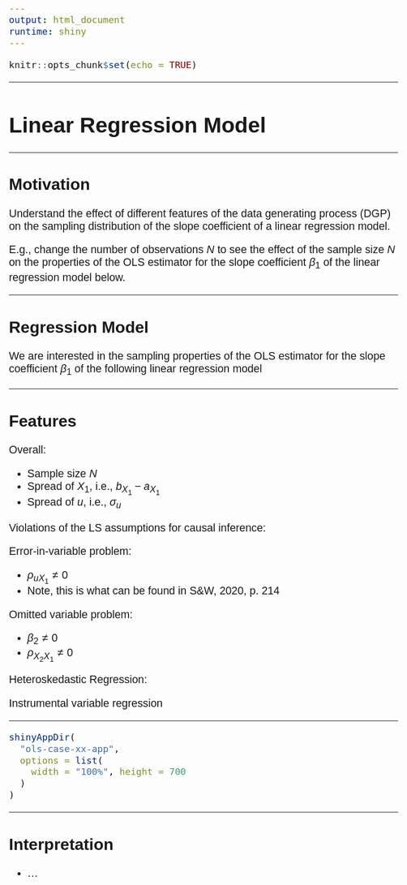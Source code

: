 ```yaml
---
output: html_document
runtime: shiny
---
```


<style>

body{
  font-family: Helvetica;
  font-size: 16pt;
}

</style>

```r
knitr::opts_chunk$set(echo = TRUE)
```

<hr>

# Linear Regression Model

<hr>

## Motivation

Understand the effect of different features of the data generating process (DGP) on the sampling distribution of the slope coefficient of a linear regression model.

E.g., change the number of observations $N$ to see the effect of the sample size $N$ on the properties of the OLS estimator for the slope coefficient $\beta_1$ of the linear regression model below.

<hr>

## Regression Model

We are interested in the sampling properties of the OLS estimator for the slope coefficient $\beta_1$ of the following linear regression model

\begin{align}
Y_i &= \beta_0 + \beta_1 X_i + u_i, \\
X_{1i} &\sim U_{\left[a_{X_1}, b_{X_1}\right]}, \\
u_i &\sim N\left(0, \sigma_u\right).
\end{align}

<!-- X_i &\sim N\left(0, \sigma_X\right), \\ -->

<hr>

## Features

Overall:

* Sample size $N$
* Spread of $X_{1}$, i.e., $b_{X_1} - a_{X_1}$
* Spread of $u$, i.e., $\sigma_{u}$

Violations of the LS assumptions for causal inference:

\begin{align}
\text{true:} \;\;\; Y_{1i} &= \beta_{0} + \beta_{1} X_{1i} + \beta_{2} X_{2i} + u_{X_1 i} + u_{i}, \\
\text{observed:} \;\;\; Y_{2i} &= \beta_{0} + \beta_1 X_{1i} + u_{i}^{*}, \\
\text{with:} \;\;\; u_{i}^{*} &= \beta_{2} X_{2i} + u_{x_1 i} + u_{i}.
\end{align}

Error-in-variable problem:

\begin{align}
u_{X_1 i} &= m_{u X_1} X_{1i} \\
m_{u X_1} &= \rho_{u X_1} \frac{\sigma_{X_1}}{\sigma_{u}}
\end{align}

* $\rho_{u X_1} \neq 0$
* Note, this is what can be found in S&W, 2020, p. 214

Omitted variable problem:

\begin{align}
X_{2i} &= m_{X_2 X_1} X_{1i} \\
m_{X_2 X_1} &= \rho_{X_2 X_1} \frac{\sigma_{X_1}}{\sigma_{X_2}}
\end{align}

* $\beta_{2} \neq 0$
* $\rho_{X_2 X_1} \neq 0$

Heteroskedastic Regression:

\begin{align}
u_{i} &\sim N\left(0, \sigma^{2}_{i}\right) \\
\sigma^{2}_{i} &= \text{exp}\left(\gamma_0 + \gamma_1 X_{1i}\right)
\end{align}

Instrumental variable regression



<hr>

```r
shinyAppDir(
  "ols-case-xx-app",
  options = list(
    width = "100%", height = 700
  )
)
```

<hr>

## Interpretation

* ...
